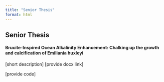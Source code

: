 ```yaml
---
title: "Senior Thesis"
format: html
---
```


## Senior Thesis
#### Brucite-Inspired Ocean Alkalinity Enhancement: Chalking up the growth and calcification of Emiliania huxleyi
[short description]
[provide docx link]

[provide code]